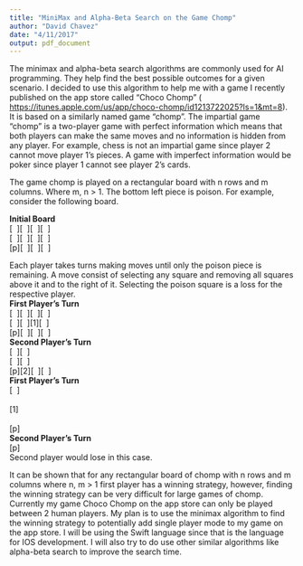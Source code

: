 ```yaml
---
title: "MiniMax and Alpha-Beta Search on the Game Chomp"
author: "David Chavez"
date: "4/11/2017"
output: pdf_document
---
```

The minimax and alpha-beta search algorithms are commonly used for AI programming. They help find the best possible outcomes for a given scenario. I decided to use this algorithm to help me with a game I recently published on the app store called "Choco Chomp" ( <https://itunes.apple.com/us/app/choco-chomp/id1213722025?ls=1&mt=8>). It is based on a similarly named game "chomp". The impartial game "chomp" is a two-player game with perfect information which means that both players can make the same moves and no information is hidden from any player. For example, chess is not an impartial game since player 2 cannot move player 1's pieces. A game with imperfect information would be poker since player 1 cannot see player 2's cards.   
  
The game chomp is played on a rectangular board with n rows and m columns. Where m, n > 1. The bottom left piece is poison. For example, consider the following board.  
 
**Initial Board**  
[\  ][\  ][\  ][\  ]  
[\  ][\  ][\  ][\  ]   
[p][\  ][\  ][\  ]  

Each player takes turns making moves until only the poison piece is remaining. A move consist of selecting any square and removing all squares above it and to the right of it. Selecting the poison square is a loss for the respective player.   
**First Player's Turn**  
[\  ][\  ][\  ][\  ]  
[\  ][\  ][1][\  ]   
[p][\  ][\  ][\  ]  
**Second Player's Turn**  
[\  ][\  ]  
[\  ][\  ]  
[p][2][\  ][\  ]   
**First Player's Turn**  
[\  ] <br />  
[1]  <br />  
[p]  
**Second Player's Turn**  
[p]  
Second player would lose in this case.   
    
It can be shown that for any rectangular board of chomp with n rows and m columns where n, m > 1 first player has a winning strategy, however, finding the winning strategy can be very difficult for large games of chomp. Currently my game Choco Chomp on the app store can only be played between 2 human players. My plan is to use the minimax algorithm to find the winning strategy to potentially add single player mode to my game on the app store. I will be using the Swift language since that is the language for IOS development. I will also try to do use other similar algorithms like alpha-beta search to improve the search time. 














